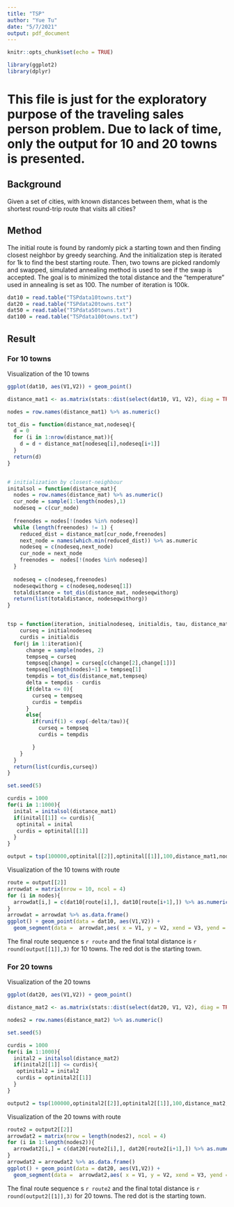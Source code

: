 ```yaml
---
title: "TSP"
author: "Yue Tu"
date: "5/7/2021"
output: pdf_document
---
```


```r
knitr::opts_chunk$set(echo = TRUE)
```

```r
library(ggplot2)
library(dplyr)
```

# This file is just for the exploratory purpose of the traveling sales person problem. Due to lack of time, only the output for 10 and 20 towns is presented.    

## Background     
Given a set of cities, with known distances between them, what is the shortest round-trip route that visits all cities?    

## Method    
The initial route is found by randomly pick a starting town and then finding closest neighbor by greedy searching. And the initialization step is iterated for 1k to find the best starting route. Then, two towns are picked randomly and swapped, simulated annealing method is used to see if the swap is accepted. The goal is to minimized the total distance and the "temperature" used in annealing is set as 100. The number of iteration is 100k.         
```r
dat10 = read.table("TSPdata10towns.txt")
dat20 = read.table("TSPdata20towns.txt")
dat50 = read.table("TSPdata50towns.txt")
dat100 = read.table("TSPdata100towns.txt")
```

## Result      

### For 10 towns    
Visualization of the 10 towns      
```r
ggplot(dat10, aes(V1,V2)) + geom_point()
```

```r
distance_mat1 <- as.matrix(stats::dist(select(dat10, V1, V2), diag = TRUE, upper = TRUE))

nodes = row.names(distance_mat1) %>% as.numeric()

tot_dis = function(distance_mat,nodeseq){
  d = 0
  for (i in 1:nrow(distance_mat)){
    d = d + distance_mat[nodeseq[i],nodeseq[i+1]]
  }
  return(d)
}


# initialization by closest-neighbour
initalsol = function(distance_mat){
  nodes = row.names(distance_mat) %>% as.numeric()
  cur_node = sample(1:length(nodes),1)
  nodeseq = c(cur_node)
  
  freenodes = nodes[!(nodes %in% nodeseq)]
  while (length(freenodes) != 1) {
    reduced_dist = distance_mat[cur_node,freenodes]
    next_node = names(which.min(reduced_dist)) %>% as.numeric
    nodeseq = c(nodeseq,next_node)
    cur_node = next_node
    freenodes =  nodes[!(nodes %in% nodeseq)]
  }
  
  nodeseq = c(nodeseq,freenodes)
  nodeseqwithorg = c(nodeseq,nodeseq[1])
  totaldistance = tot_dis(distance_mat, nodeseqwithorg)
  return(list(totaldistance, nodeseqwithorg))
}


tsp = function(iteration, initialnodeseq, initialdis, tau, distance_mat, nodes){
    curseq = initialnodeseq
    curdis = initialdis
  for(j in 1:iteration){
      change = sample(nodes, 2)
      tempseq = curseq
      tempseq[change] = curseq[c(change[2],change[1])]
      tempseq[length(nodes)+1] = tempseq[1]
      tempdis = tot_dis(distance_mat,tempseq)
      delta = tempdis - curdis
      if(delta <= 0){
        curseq = tempseq
        curdis = tempdis
      } 
      else{
        if(runif(1) < exp(-delta/tau)){
          curseq = tempseq
          curdis = tempdis

        }
    }
  }
  return(list(curdis,curseq))
}

set.seed(5)

curdis = 1000
for(i in 1:1000){
  inital = initalsol(distance_mat1)
  if(inital[[1]] <= curdis){
   optinital = inital
   curdis = optinital[[1]]
  }
}

output = tsp(100000,optinital[[2]],optinital[[1]],100,distance_mat1,nodes)

```
Visualization of the 10 towns with route         
```r
route = output[[2]]
arrowdat = matrix(nrow = 10, ncol = 4)
for (i in nodes){
  arrowdat[i,] = c(dat10[route[i],], dat10[route[i+1],]) %>% as.numeric()
}
arrowdat = arrowdat %>% as.data.frame()
ggplot() + geom_point(data = dat10, aes(V1,V2)) +
  geom_segment(data =  arrowdat,aes( x = V1, y = V2, xend = V3, yend = V4), arrow = arrow(length = unit(0.03, "npc"))) + geom_point(data = dat10[route[1],], aes(V1,V2,color = "red"))
```
The final route sequence s `r route` and the final total distance is `r round(output[[1]],3)` for 10 towns. The red dot is the starting town.                

### For 20 towns  
Visualization of the 20 towns     
```r
ggplot(dat20, aes(V1,V2)) + geom_point()
```

```r

distance_mat2 <- as.matrix(stats::dist(select(dat20, V1, V2), diag = TRUE, upper = TRUE))

nodes2 = row.names(distance_mat2) %>% as.numeric()

set.seed(5)

curdis = 1000
for(i in 1:1000){
  inital2 = initalsol(distance_mat2)
  if(inital2[[1]] <= curdis){
   optinital2 = inital2
   curdis = optinital2[[1]]
  }
}

output2 = tsp(100000,optinital2[[2]],optinital2[[1]],100,distance_mat2,nodes2)
```
        
Visualization of the 20 towns with route         
```r
route2 = output2[[2]]
arrowdat2 = matrix(nrow = length(nodes2), ncol = 4)
for (i in 1:length(nodes2)){
  arrowdat2[i,] = c(dat20[route2[i],], dat20[route2[i+1],]) %>% as.numeric()
}
arrowdat2 = arrowdat2 %>% as.data.frame()
ggplot() + geom_point(data = dat20, aes(V1,V2)) +
  geom_segment(data =  arrowdat2,aes( x = V1, y = V2, xend = V3, yend = V4), arrow = arrow(length = unit(0.03, "npc"))) + geom_point(data = dat20[route2[1],], aes(V1,V2,color = "red"))
```
The final route sequence s `r route2` and the final total distance is `r round(output2[[1]],3)` for 20 towns. The red dot is the starting town.          
